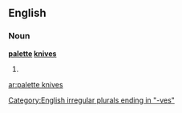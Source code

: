 ==English==

===Noun===
'''[[palette]] [[knives]]'''

# {{plural of|palette knife}}

[[Category:English irregular plurals ending in "-ves"]]

[[ar:palette knives]]